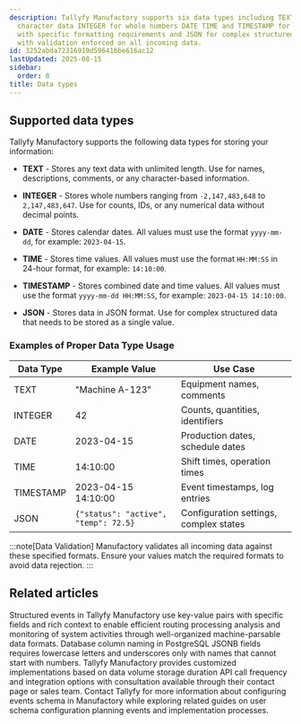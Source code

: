 ```yaml
---
description: Tallyfy Manufactory supports six data types including TEXT for unlimited
  character data INTEGER for whole numbers DATE TIME and TIMESTAMP for temporal values
  with specific formatting requirements and JSON for complex structured information
  with validation enforced on all incoming data.
id: 3252abda72316919d596416be616ac12
lastUpdated: 2025-08-15
sidebar:
  order: 8
title: Data types
---
```


## Supported data types

Tallyfy Manufactory supports the following data types for storing your information:

- **TEXT** - Stores any text data with unlimited length. Use for names, descriptions, comments, or any character-based information.
  
- **INTEGER** - Stores whole numbers ranging from `-2,147,483,648` to `2,147,483,647`. Use for counts, IDs, or any numerical data without decimal points.
  
- **DATE** - Stores calendar dates. All values must use the format `yyyy-mm-dd`, for example: `2023-04-15`.
  
- **TIME** - Stores time values. All values must use the format `HH:MM:SS` in 24-hour format, for example: `14:10:00`.
  
- **TIMESTAMP** - Stores combined date and time values. All values must use the format `yyyy-mm-dd HH:MM:SS`, for example: `2023-04-15 14:10:00`.
  
- **JSON** - Stores data in JSON format. Use for complex structured data that needs to be stored as a single value.

### Examples of Proper Data Type Usage

| Data Type | Example Value | Use Case |
|-----------|---------------|----------|
| TEXT | "Machine A-123" | Equipment names, comments |
| INTEGER | 42 | Counts, quantities, identifiers |
| DATE | 2023-04-15 | Production dates, schedule dates |
| TIME | 14:10:00 | Shift times, operation times |
| TIMESTAMP | 2023-04-15 14:10:00 | Event timestamps, log entries |
| JSON | `{"status": "active", "temp": 72.5}` | Configuration settings, complex states |

:::note[Data Validation]
Manufactory validates all incoming data against these specified formats. Ensure your values match the required formats to avoid data rejection.
:::


## Related articles
<CardGrid>
<LinkTitleCard header="<b>Best Practices > Understanding structured events</b>" href="/products/manufactory/best-practices/understanding-structured-events/" > Structured events in Tallyfy Manufactory use key-value pairs with specific fields and rich context to enable efficient routing processing analysis and monitoring of system activities through well-organized machine-parsable data formats. </LinkTitleCard>
<LinkTitleCard header="<b>Manufactory > Naming conventions</b>" href="/products/manufactory/naming_conventions/" > Database column naming in PostgreSQL JSONB fields requires lowercase letters and underscores only with names that cannot start with numbers. </LinkTitleCard>
<LinkTitleCard header="<b>Manufactory > Manufactory information</b>" href="/products/manufactory/pricing/" > Tallyfy Manufactory provides customized implementations based on data volume storage duration API call frequency and integration options with consultation available through their contact page or sales team. </LinkTitleCard>
<LinkTitleCard header="<b>Implementation > Configuring events schema</b>" href="/products/manufactory/implementation/configuring_events_schema/" > Contact Tallyfy for more information about configuring events schema in Manufactory while exploring related guides on user schema configuration planning events and implementation processes. </LinkTitleCard>
</CardGrid>